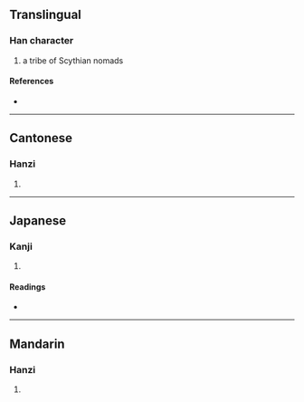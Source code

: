 {{character info/new}}
==Translingual==

===Han character===
{{Han char|rn=94|rad=犬|as=04|sn=7|four=43210|canj=KHIHU|ids=⿰犭允}}

# a tribe of Scythian nomads

====References====
* {{Han ref|kx=0707.190|dkj=20286|dj=1120.020|hdz=21338.030|uh=72C1|ud=29377|bh=CB65|bd=52069}}

----

==Cantonese==

===Hanzi===
{{yue-hanzi|jyut=|y=wan5}}

# {{defn|lang=yue|sort=犬04}}

----

==Japanese==

===Kanji===
{{ja-kanji|grade=|rs=犬04}}

# {{defn|lang=ja|sort=犬04}}

====Readings====
* {{ja-readings|on=[[いん]] (in)|kun=}}

----

==Mandarin==

===Hanzi===
{{cmn-hanzi|pin=[[yǔn]] ([[yun3]])|wg=yün<sup>3</sup>}}

# {{defn|lang=cmn|sort=犬04}}